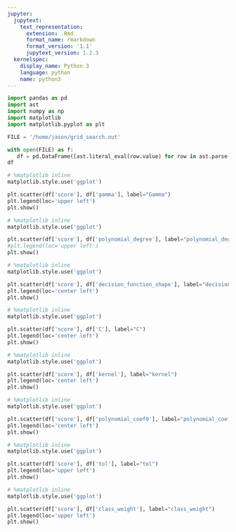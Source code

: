 ```yaml
---
jupyter:
  jupytext:
    text_representation:
      extension: .Rmd
      format_name: rmarkdown
      format_version: '1.1'
      jupytext_version: 1.2.3
  kernelspec:
    display_name: Python 3
    language: python
    name: python3
---
```


```python
import pandas as pd
import ast
import numpy as np
import matplotlib
import matplotlib.pyplot as plt

FILE = '/home/jason/grid_search.out'

with open(FILE) as f:
   df = pd.DataFrame([ast.literal_eval(row.value) for row in ast.parse(f.read()).body])
df
```

```python
# %matplotlib inline
matplotlib.style.use('ggplot')

plt.scatter(df['score'], df['gamma'], label="Gamma")
plt.legend(loc='upper left')
plt.show()
```

```python
# %matplotlib inline
matplotlib.style.use('ggplot')

plt.scatter(df['score'], df['polynomial_degree'], label="polynomial_degree")
#plt.legend(loc='upper left')
plt.show()
```

```python
# %matplotlib inline
matplotlib.style.use('ggplot')

plt.scatter(df['score'], df['decision_function_shape'], label="decision_function_shape")
plt.legend(loc='center left')
plt.show()
```

```python
# %matplotlib inline
matplotlib.style.use('ggplot')

plt.scatter(df['score'], df['C'], label="C")
plt.legend(loc='center left')
plt.show()
```

```python
# %matplotlib inline
matplotlib.style.use('ggplot')

plt.scatter(df['score'], df['kernel'], label="kernel")
plt.legend(loc='center left')
plt.show()
```

```python
# %matplotlib inline
matplotlib.style.use('ggplot')

plt.scatter(df['score'], df['polynomial_coef0'], label="polynomial_coef0")
plt.legend(loc='center left')
plt.show()
```

```python
# %matplotlib inline
matplotlib.style.use('ggplot')

plt.scatter(df['score'], df['tol'], label="tol")
plt.legend(loc='upper left')
plt.show()
```

```python
# %matplotlib inline
matplotlib.style.use('ggplot')

plt.scatter(df['score'], df['class_weight'], label="class_weight")
plt.legend(loc='upper left')
plt.show()
```
